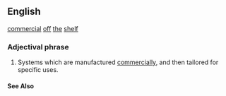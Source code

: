 ==English==
[[commercial]] [[off]] [[the]] [[shelf]]
===Adjectival phrase===
# Systems which are manufactured [[commercial]]ly, and then tailored for specific uses. 
====See Also====
{{pedialite}}